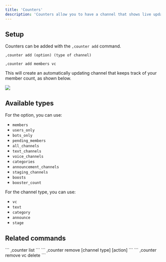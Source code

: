 ```yaml
---
title: 'Counters'
description: 'Counters allow you to have a channel that shows live updates about your guild, like the member count.'
---
```


## Setup

Counters can be added with the `,counter add` command.
```
,counter add (option) (type of channel)
```
```
,counter add members vc
```
This will create an automatically updating channel that keeps track of your member count, as shown below.
<Frame>
  <img src="https://cdn.discordapp.com/attachments/1101897928932593794/1263407542214721537/image.png?ex=669a1f77&is=6698cdf7&hm=7abb77c1d139031a28e53212fbdf2dd702e903ed0045fb31e404e00e31a836df&" />
</Frame>

## Available types
For the option, you can use:
- `members` 
- `users_only` 
- `bots_only` 
- `pending_members` 
- `all_channels` 
- `text_channels` 
- `voice_channels` 
- `categories` 
- `announcement_channels` 
- `staging_channels` 
- `boosts` 
- `booster_count`

For the channel type, you can use:
- `vc` 
- `text`
- `category`
- `announce`
- `stage`

## Related commands
<AccordionGroup>
  <Accordion title="List all counters">
    ```
    ,counter list
    ```
  </Accordion>

  <Accordion title="Remove a counter">
    ```
    ,counter remove [channel type] [action]
    ```
    ```
    ,counter remove vc delete
    ```
  </Accordion>
</AccordionGroup>


